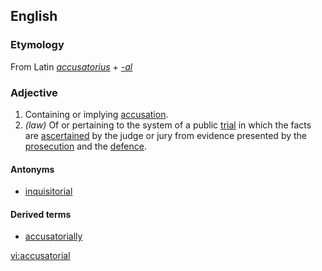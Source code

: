 ==English==
===Etymology===
From Latin ''[[accusatorius]]'' + ''[[-al]]''

===Adjective===
{{en-adj}}
#Containing or implying [[accusation]].
#''(law)'' Of or pertaining to the system of a public [[trial]] in which the facts are [[ascertain|ascertained]] by the judge or jury from evidence presented by the [[prosecution]] and the [[defence]].

====Antonyms====
*[[inquisitorial]]

====Derived terms====
*[[accusatorially]]

[[vi:accusatorial]]